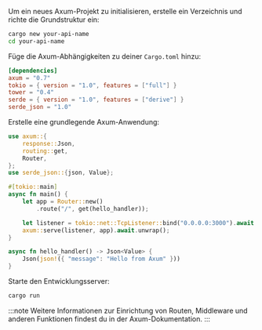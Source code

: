 Um ein neues Axum-Projekt zu initialisieren, erstelle ein Verzeichnis und richte die Grundstruktur ein:

```bash
cargo new your-api-name
cd your-api-name
```

Füge die Axum-Abhängigkeiten zu deiner `Cargo.toml` hinzu:

```toml title="Cargo.toml"
[dependencies]
axum = "0.7"
tokio = { version = "1.0", features = ["full"] }
tower = "0.4"
serde = { version = "1.0", features = ["derive"] }
serde_json = "1.0"
```

Erstelle eine grundlegende Axum-Anwendung:

```rust title="src/main.rs"
use axum::{
    response::Json,
    routing::get,
    Router,
};
use serde_json::{json, Value};

#[tokio::main]
async fn main() {
    let app = Router::new()
        .route("/", get(hello_handler));

    let listener = tokio::net::TcpListener::bind("0.0.0.0:3000").await.unwrap();
    axum::serve(listener, app).await.unwrap();
}

async fn hello_handler() -> Json<Value> {
    Json(json!({ "message": "Hello from Axum" }))
}
```

Starte den Entwicklungsserver:

```bash
cargo run
```

:::note
Weitere Informationen zur Einrichtung von Routen, Middleware und anderen Funktionen findest du in der Axum-Dokumentation.
:::
